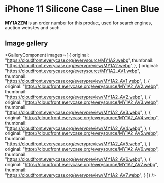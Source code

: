 
# iPhone 11 Silicone Case — Linen Blue

<Callout type='info' emoji='👉🏻'>**MY1A2ZM** is an order number for this product, used for search engines, auction websites and such.</Callout>

## Image gallery

<GalleryComponent
    images={[
      {
        original: "https://cloudfront.everycase.org/everysource/MY1A2.webp",
        thumbnail: "https://cloudfront.everycase.org/everypreview/MY1A2.webp",
      },
      {
        original: "https://cloudfront.everycase.org/everysource/MY1A2_AV1.webp",
        thumbnail: "https://cloudfront.everycase.org/everypreview/MY1A2_AV1.webp",
      },
      {
        original: "https://cloudfront.everycase.org/everysource/MY1A2_AV2.webp",
        thumbnail: "https://cloudfront.everycase.org/everypreview/MY1A2_AV2.webp",
      },
      {
        original: "https://cloudfront.everycase.org/everysource/MY1A2_AV3.webp",
        thumbnail: "https://cloudfront.everycase.org/everypreview/MY1A2_AV3.webp",
      },
      {
        original: "https://cloudfront.everycase.org/everysource/MY1A2_AV4.webp",
        thumbnail: "https://cloudfront.everycase.org/everypreview/MY1A2_AV4.webp",
      },
      {
        original: "https://cloudfront.everycase.org/everysource/MY1A2_AV5.webp",
        thumbnail: "https://cloudfront.everycase.org/everypreview/MY1A2_AV5.webp",
      },
      {
        original: "https://cloudfront.everycase.org/everysource/MY1A2_AV6.webp",
        thumbnail: "https://cloudfront.everycase.org/everypreview/MY1A2_AV6.webp",
      },
      {
        original: "https://cloudfront.everycase.org/everysource/MY1A2_AV7.webp",
        thumbnail: "https://cloudfront.everycase.org/everypreview/MY1A2_AV7.webp",
      }
    ]}
  />
